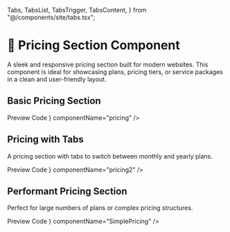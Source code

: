   Tabs,
  TabsList,
  TabsTrigger,
  TabsContent,
} from "@/components/site/tabs.tsx";

<HideTOC />

<AI dir="left"/>

# 💸 Pricing Section Component

A sleek and responsive pricing section built for modern websites. This component is ideal for showcasing plans, pricing tiers, or service packages in a clean and user-friendly layout.


## Basic Pricing Section

<Tabs defaultValue="preview" className="mt-6">
  <TabsList>
    <TabsTrigger value="preview">Preview</TabsTrigger>
    <TabsTrigger value="code">Code</TabsTrigger>
  </TabsList>

  <TabsContent value="preview">
    <ComponentRenderer component={<PricingSection />} componentName="pricing" />
  </TabsContent>

  <TabsContent value="code">
    <CodeBlock filePath="src/app/docs/pricing/pricing.tsx" />
  </TabsContent>
</Tabs>


## Pricing with Tabs
A pricing section with tabs to switch between monthly and yearly plans.

<Tabs defaultValue="preview" className="mt-6">
  <TabsList>
    <TabsTrigger value="preview">Preview</TabsTrigger>
    <TabsTrigger value="code">Code</TabsTrigger>
  </TabsList>

  <TabsContent value="preview">
    <ComponentRenderer component={<Pricing2 />} componentName="pricing2" />
  </TabsContent>

  <TabsContent value="code">
    <CodeBlock filePath="src/app/docs/pricing/pricing2.tsx" />
  </TabsContent>
</Tabs>


## Performant Pricing Section
Perfect for large numbers of plans or complex pricing structures.

<Tabs defaultValue="preview" className="mt-6">
  <TabsList>
    <TabsTrigger value="preview">Preview</TabsTrigger>
    <TabsTrigger value="code">Code</TabsTrigger>
  </TabsList>

  <TabsContent value="preview">
    <ComponentRenderer component={<SimplePricing />} componentName="SimplePricing" />
  </TabsContent>

  <TabsContent value="code">
    <CodeBlock filePath="src/app/docs/pricing/pricing3.tsx" />
  </TabsContent>
</Tabs>
